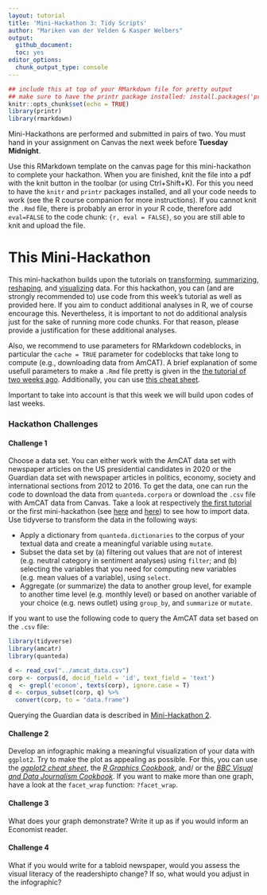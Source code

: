 ```yaml
---
layout: tutorial
title: 'Mini-Hackathon 3: Tidy Scripts'
author: "Mariken van der Velden & Kasper Welbers"
output:
  github_document:
  toc: yes
editor_options: 
  chunk_output_type: console
---
```

  
```r
## include this at top of your RMarkdown file for pretty output
## make sure to have the printr package installed: install.packages('printr')
knitr::opts_chunk$set(echo = TRUE)
library(printr)
library(rmarkdown)
```

Mini-Hackathons are performed and submitted in pairs of two. 
You must hand in your assignment on Canvas the next week before **Tuesday Midnight**.

Use this RMarkdown template on the canvas page for this mini-hackathon to complete your hackathon.
When you are finished, knit the file into a pdf with the knit button in the toolbar (or using Ctrl+Shift+K).
For this you need to have the `knitr` and `printr` packages installed, and all your code needs to work (see the R course companion for more instructions).
If you cannot knit the `.Rmd` file, there is probably an error in your R code, therefore add `eval=FALSE` to the code chunk: `{r, eval = FALSE}`, so you are still able to knit and upload the file.

# This Mini-Hackathon
This mini-hackathon builds upon the tutorials on [transforming](https://github.com/ccs-amsterdam/r-course-material/blob/master/tutorials/R-tidy-5-transformation.md), [summarizing](https://github.com/ccs-amsterdam/r-course-material/blob/master/tutorials/R-tidy-5b-groupby.md), [reshaping](https://github.com/ccs-amsterdam/r-course-material/blob/master/tutorials/r-tidy-12-reshaping.md), and [visualizing](https://github.com/ccs-amsterdam/r-course-material/blob/master/tutorials/r-tidy-3_7-visualization.md) data. 
For this hackathon, you can (and are strongly recommended to) use code from this week's tutorial as well as provided here.
If you aim to conduct additional analyses in R, we of course encourage this.
Nevertheless, it is important to not do additional analysis just for the sake of running more code chunks. 
For that reason, please provide a justification for these additional analyses.

Also, we recommend to use parameters for RMarkdown codeblocks, in particular the `cache = TRUE` parameter for codeblocks that take long to compute (e.g., downloading data from AmCAT). 
A brief explanation of some usefull parameters to make a `.Rmd` file pretty is given in the [the tutorial of two weeks ago](https://github.com/MarikenvdVelden/Replication-Hackathons/blob/main/Intro-to-rmd-and-data-retrieval.md).
Additionally, you can use [this cheat sheet](https://rstudio.com/wp-content/uploads/2015/02/rmarkdown-cheatsheet.pdf).

Important to take into account is that this week we will build upon codes of last weeks. 

### Hackathon Challenges

#### Challenge 1
Choose a data set. 
You can either work with the AmCAT data set with newspaper articles on the US presidential candidates in 2020 or the Guardian data set with newspaper articles in politics, economy, society and international sections from 2012 to 2016.
To get the data, one can run the code to download the data from `quanteda.corpora` or download the `.csv` file with AmCAT data from Canvas.
Take a look at respectively [the first tutorial](https://github.com/MarikenvdVelden/Replication-Hackathons/blob/main/Intro-to-rmd-and-data-retrieval.md) or the first mini-hackathon (see [here](https://github.com/MarikenvdVelden/Replication-Hackathons/blob/main/Mini-Hackathon1.md) and [here](https://github.com/MarikenvdVelden/Replication-Hackathons/blob/main/Mini-Hackathon1-Guardian.md)) to see how to import data.
Use tidyverse to transform the data in the following ways:

- Apply a dictionary from `quanteda.dictionaries` to the corpus of your textual data and create a meaningful variable using `mutate`.
- Subset the data set by (a) filtering out values that are not of interest (e.g. neutral category in sentiment analyses) using `filter`; and (b) selecting the variables that you need for computing new variables (e.g. mean values of a variable), using `select`. 
- Aggregate (or summarize) the data to another group level, for example to another time level (e.g. monthly level) or based on another variable of your choice (e.g. news outlet) using `group_by`, and `summarize` or `mutate`. 

If you want to use the following code to query the AmCAT data set based on the `.csv` file:
```r
library(tidyverse)
library(amcatr)
library(quanteda)

d <- read_csv("../amcat_data.csv")
corp <- corpus(d, docid_field = 'id', text_field = 'text')
q  <- grepl('econom', texts(corp), ignore.case = T)
d <- corpus_subset(corp, q) %>%
  convert(corp, to = "data.frame")
```

Querying the Guardian data is described in [Mini-Hackathon 2](https://github.com/MarikenvdVelden/Replication-Hackathons/blob/main/Mini-Hackathon2.md).

#### Challenge 2
Develop an infographic making a meaningful visualization of your data with `ggplot2`.
Try to make the plot as appealing as possible.
For this, you can use the [_ggplot2 cheat sheet_](https://rstudio.com/wp-content/uploads/2015/03/ggplot2-cheatsheet.pdf), the [_R Graphics Cookbook_](http://www.cookbook-r.com/Graphs/), and/ or the [_BBC Visual and Data Journalism Cookbook_](https://bbc.github.io/rcookbook/).
If you want to make more than one graph, have a look at the `facet_wrap` function: `?facet_wrap`.

#### Challenge 3
What does your graph demonstrate? Write it up as if you would inform an Economist reader.

#### Challenge 4
What if you would write for a tabloid newspaper, would you assess the visual literacy of the readershipto change? If so, what would you adjust in the infographic?



